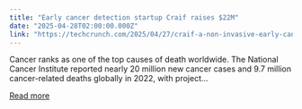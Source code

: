 ```yaml
---
title: "Early cancer detection startup Craif raises $22M"
date: "2025-04-28T02:00:00.000Z"
link: "https://techcrunch.com/2025/04/27/craif-a-non-invasive-early-cancer-detection-platform-grabs-22m/"
---
```


Cancer ranks as one of the top causes of death worldwide. The National Cancer Institute reported nearly 20 million new cancer cases and 9.7 million cancer-related deaths globally in 2022, with project...

[Read more](https://techcrunch.com/2025/04/27/craif-a-non-invasive-early-cancer-detection-platform-grabs-22m/)

